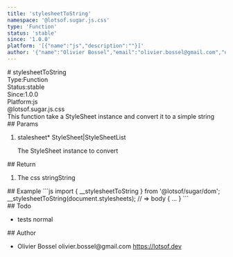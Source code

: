 ```yaml
---
title: 'stylesheetToString'
namespace: '@lotsof.sugar.js.css'
type: 'Function'
status: 'stable'
since: '1.0.0'
platform: '[{"name":"js","description":""}]'
author: '{"name":"Olivier Bossel","email":"olivier.bossel@gmail.com","url":"https://lotsof.dev"}'
---
```

<div class="docmap-mdx">
# stylesheetToString
<div class="_metas">
<div class="_type"><span class="_type-label">Type:</span><span class="_type-value">Function</span></div>
<div class="_status"><span class="_status-label">Status:</span><span class="_status-value -stable">stable</span></div>
<div class="_since"><span class="_since-label">Since:</span><span class="_since-value">1.0.0</span></div>
<div class="_platform"><span class="_platform-label">Platform:</span><span class="_platform-value -js">js</span></div>
</div>
<div class="_namespace">@lotsof.sugar.js.css</div>
<div class="_description">
This function take a StyleSheet instance and convert it to a simple string
</div>
<div class="_params">
## Params
<ol class="_list">
<li class="_item">
<span class="_name">stalesheet<span class="_required">*</span></span><span class="_default"></span> <span class="_type">StyleSheet&vert;StyleSheetList</span>
<p class="_description">The StyleSheet instance to convert</p>
</li>
</ol>
</div>
<div class="_return">
## Return
<ol class="_list">
<li class="_item">
<span class="_description">The css string</span><span class="_default"></span><span class="_type">String</span>
</li>
</ol>
</div>
<div class="_examples">
## Example
```js
import { __stylesheetToString } from '@lotsof/sugar/dom';
__stylesheetToString(document.stylesheets); // => body { ... }
```
</div>
<div class="_todo">
## Todo
<ul class="_list">
<li class="_item">
<span class="_description">tests</span>
<span class="_priority -normal">normal</span>
</li>
</ul>
</div>
<div class="_author">
## Author
<ul class="_list">
<li class="_item">
<span class="_name">Olivier Bossel</span>
<span class="_email">olivier.bossel@gmail.com</span>
<a href="https://lotsof.dev" target="_blank" class="_url">https://lotsof.dev</a>
</li>
</ul>
</div>
</div>